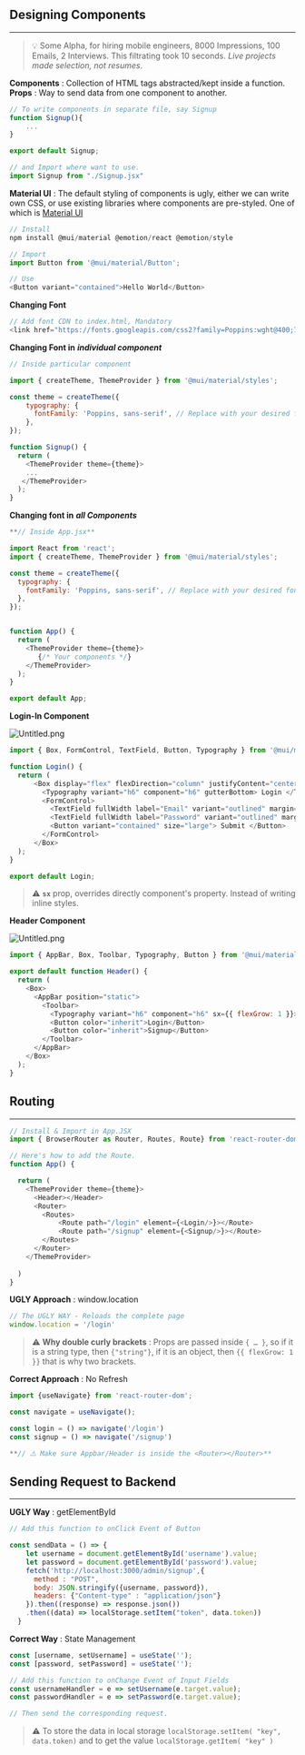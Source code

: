 
## Designing Components


---


> 💡 Some Alpha, for hiring mobile engineers, 8000 Impressions, 100 Emails, 2 Interviews. This filtrating took 10 seconds. _Live projects made selection, not resumes_.


**Components** : Collection of HTML tags abstracted/kept inside a function. **Props** : Way to send data from one component to another. 


```javascript
// To write components in separate file, say Signup
function Signup(){
	...
}

export default Signup;

// and Import where want to use.
import Signup from "./Signup.jsx"
```


**Material UI** : The default styling of components is ugly, either we can write own CSS, or use existing libraries where components are pre-styled. One of which is [Material UI](https://mui.com/)


```javascript
// Install
npm install @mui/material @emotion/react @emotion/style
```


```javascript
// Import
import Button from '@mui/material/Button';

// Use
<Button variant="contained">Hello World</Button>
```


**Changing Font** 


```javascript
// Add font CDN to index.html, Mandatory
<link href="https://fonts.googleapis.com/css2?family=Poppins:wght@400;700&display=swap" rel="stylesheet">
```


**Changing Font in** _**individual component**_


```javascript
// Inside particular component

import { createTheme, ThemeProvider } from '@mui/material/styles';

const theme = createTheme({
	typography: {
	  fontFamily: 'Poppins, sans-serif', // Replace with your desired font
	},
});

function Signup() {
  return (
	<ThemeProvider theme={theme}>
    ...
   </ThemeProvider>
  );
}
```


**Changing font in** _**all Components**_


```javascript
**// Inside App.jsx**

import React from 'react';
import { createTheme, ThemeProvider } from '@mui/material/styles';

const theme = createTheme({
  typography: {
    fontFamily: 'Poppins, sans-serif', // Replace with your desired font
  },
});


function App() {
  return (
    <ThemeProvider theme={theme}>
       {/* Your components */}
    </ThemeProvider>
  );
}

export default App;
```


**Login-In Component**


![Untitled.png](https://prod-files-secure.s3.us-west-2.amazonaws.com/4dd32e22-0b9d-4863-baa0-84dfdaf49ec9/80c5ef55-98af-454d-bc86-21f8738878b6/Untitled.png?X-Amz-Algorithm=AWS4-HMAC-SHA256&X-Amz-Content-Sha256=UNSIGNED-PAYLOAD&X-Amz-Credential=AKIAT73L2G45HZZMZUHI%2F20240117%2Fus-west-2%2Fs3%2Faws4_request&X-Amz-Date=20240117T214819Z&X-Amz-Expires=3600&X-Amz-Signature=83e05ad996790ee166ed85a7826b3374c15bcb938375b6036c9ac052f798b0c2&X-Amz-SignedHeaders=host&x-id=GetObject)


```javascript
import { Box, FormControl, TextField, Button, Typography } from '@mui/material';

function Login() {
  return (
      <Box display="flex" flexDirection="column" justifyContent="center" alignItems="center" height="100vh" backgroundColor="#ffffff">
        <Typography variant="h6" component="h6" gutterBottom> Login </Typography>
        <FormControl>
          <TextField fullWidth label="Email" variant="outlined" margin="normal" sx={{ marginBottom: '1rem' }} />
          <TextField fullWidth label="Password" variant="outlined" margin="normal" sx={{ marginTop: '0rem', marginBottom: '1rem' }} />
          <Button variant="contained" size="large"> Submit </Button>
        </FormControl>
      </Box>
  );
}

export default Login;
```


> ⚠️ **`sx`** prop, overrides directly component's property. Instead of writing inline styles.


**Header Component**


![Untitled.png](https://prod-files-secure.s3.us-west-2.amazonaws.com/4dd32e22-0b9d-4863-baa0-84dfdaf49ec9/11352de9-ed83-4a76-b54e-60fa29289a29/Untitled.png?X-Amz-Algorithm=AWS4-HMAC-SHA256&X-Amz-Content-Sha256=UNSIGNED-PAYLOAD&X-Amz-Credential=AKIAT73L2G45HZZMZUHI%2F20240117%2Fus-west-2%2Fs3%2Faws4_request&X-Amz-Date=20240117T214819Z&X-Amz-Expires=3600&X-Amz-Signature=64c38f58a32f0f8071953e38997afbf595ae0e646e8f2c812380f63ed955f3f7&X-Amz-SignedHeaders=host&x-id=GetObject)


```javascript
import { AppBar, Box, Toolbar, Typography, Button } from '@mui/material';

export default function Header() {
  return (
    <Box>
      <AppBar position="static">
        <Toolbar>
          <Typography variant="h6" component="h6" sx={{ flexGrow: 1 }}>Coursera</Typography>
          <Button color="inherit">Login</Button>
          <Button color="inherit">Signup</Button>
        </Toolbar>
      </AppBar>
    </Box>
  );
}
```


## Routing


---


```javascript
// Install & Import in App.JSX
import { BrowserRouter as Router, Routes, Route} from 'react-router-dom';

// Here's how to add the Route.
function App() {

  return (
    <ThemeProvider theme={theme}>
      <Header></Header>
      <Router>
        <Routes>
            <Route path="/login" element={<Login/>}></Route>
            <Route path="/signup" element={<Signup/>}></Route>
        </Routes>
      </Router>
    </ThemeProvider>
    
  )
}
```


**UGLY Approach** : window.location


```javascript
// The UGLY WAY - Reloads the complete page
window.location = '/login'
```


> ⚠️ **Why double curly brackets** : Props are passed inside `{ … }`, so if it is a string type, then `{"string"}`, if it is an object, then `{{ flexGrow: 1 }}` that is why two brackets.


**Correct Approach** : No Refresh


```javascript
import {useNavigate} from 'react-router-dom';

const navigate = useNavigate();

const login = () => navigate('/login')
const signup = () => navigate('/signup')

**// ⚠️ Make sure Appbar/Header is inside the <Router></Router>**
```


## Sending Request to Backend


---


**UGLY Way** : getElementById 


```javascript
// Add this function to onClick Event of Button

const sendData = () => {
    let username = document.getElementById('username').value;
    let password = document.getElementById('password').value;
    fetch('http://localhost:3000/admin/signup',{
      method : "POST",
      body: JSON.stringify({username, password}),
      headers: {"Content-type" : "application/json"}
    }).then((response) => response.json())
    .then((data) => localStorage.setItem("token", data.token))
  }
```


**Correct Way** : State Management


```javascript
const [username, setUsername] = useState('');
const [password, setPassword] = useState('');

// Add this function to onChange Event of Input Fields
const usernameHandler = e => setUsername(e.target.value);
const passwordHandler = e => setPassword(e.target.value);

// Then send the corresponding request.
```


> ⚠️ To store the data in local storage `localStorage.setItem( "key", data.token)` and to get the value `localStorage.getItem( "key" )` 

